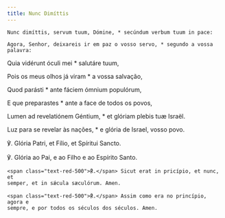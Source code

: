 ```yaml
---
title: Nunc Dimíttis
---
```


<div class="side-by-side not-content">

    Nunc dimíttis, servum tuum, Dómine, * secúndum verbum tuum in pace:

    Agora, Senhor, deixareis ir em paz o vosso servo, * segundo a vossa palavra:
  </span>

Quia vidérunt óculi mei * salutáre tuum,

Pois os meus olhos já viram * a vossa salvação,

Quod parásti * ante fáciem ómnium populórum,

E que preparastes * ante a face de todos os povos,

Lumen ad revelatiónem Géntium, * et glóriam plebis tuæ Israël.

Luz para se revelar às nações, * e glória de Israel, vosso povo.

℣. Glória Patri, et Fílio, et Spíritui Sancto.

℣. Glória ao Pai, e ao Filho e ao Espírito Santo.

    <span class="text-red-500">℟.</span> Sicut erat in pricípio, et nunc, et
    semper, et in sǽcula sæculórum. Amen.

    <span class="text-red-500">℟.</span> Assim como era no princípio, agora e
    sempre, e por todos os séculos dos séculos. Amen.

</div>
